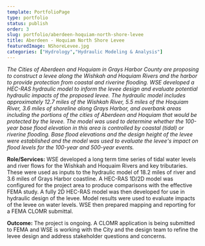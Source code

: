 ```yaml
---
template: PortfolioPage
type: portfolio
status: publish
order: 3
slug: portfolio/aberdeen-hoquiam-north-shore-levee
title: Aberdeen - Hoquiam North Shore Levee
featuredImage: NShoreLevee.jpg
categories: ["Hydrology","Hydraulic Modeling & Analysis"]
---
```


_The Cities of Aberdeen and Hoquiam in Grays Harbor County are proposing to construct a levee along the Wishkah and Hoquiam Rivers and the harbor to provide protection from coastal and riverine flooding. WSE developed a HEC-RAS hydraulic model to inform the levee design and evaluate potential hydraulic impacts of the proposed levee. The hydraulic model includes approximately 12.7 miles of the Wishkah River, 5.5 miles of the Hoquiam River, 3.6 miles of shoreline along Grays Harbor, and overbank areas including the portions of the cities of Aberdeen and Hoquiam that would be protected by the levee. The model was used to determine whether the 100-year base flood elevation in this area is controlled by coastal (tidal) or riverine flooding. Base flood elevations and the design height of the levee were established and the model was used to evaluate the levee's impact on flood levels for the 100-year and 500-year events._  
  
**Role/Services:** WSE developed a long term time series of tidal water levels and river flows for the Wishkah and Hoquaim Rivers and key tributaries. These were used as inputs to the hydraulic model of 18.2 miles of river and 3.6 miles of Grays Harbor coastline. A HEC-RAS 1D/2D model was configured for the project area to produce comparisons with the effective FEMA study. A fully 2D HEC-RAS model was then developed for use in hydraulic design of the levee. Model results were used to evaluate impacts of the levee on water levels. WSE then prepared mapping and reporting for a FEMA CLOMR submittal.  
  
**Outcome:** The project is ongoing. A CLOMR application is being submitted to FEMA and WSE is working with the City and the design team to refine the levee design and address stakeholder questions and concerns.